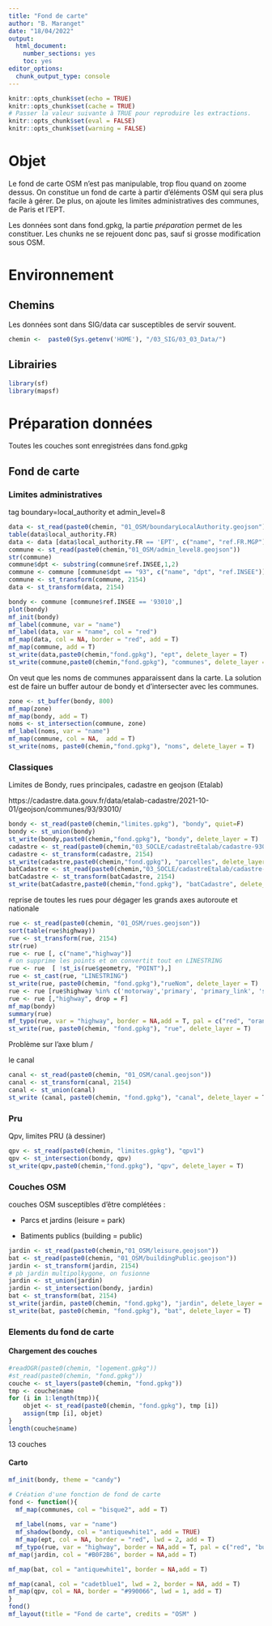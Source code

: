 ```yaml
---
title: "Fond de carte"
author: "B. Maranget"
date: "18/04/2022"
output: 
  html_document: 
    number_sections: yes
    toc: yes
editor_options: 
  chunk_output_type: console
---
```



```r
knitr::opts_chunk$set(echo = TRUE)
knitr::opts_chunk$set(cache = TRUE)
# Passer la valeur suivante à TRUE pour reproduire les extractions.
knitr::opts_chunk$set(eval = FALSE)
knitr::opts_chunk$set(warning = FALSE)
```


# Objet

Le fond de carte OSM n'est pas manipulable, trop flou quand on zoome dessus.
On constitue un fond de carte à partir d'éléments OSM qui sera plus facile
à gérer.
De plus, on ajoute les limites administratives des communes, de Paris et l'EPT.


Les données sont dans fond.gpkg, la partie *préparation* permet de les constituer.
Les chunks ne se rejouent donc pas, sauf si grosse modification sous OSM.

# Environnement

## Chemins

Les données sont dans SIG/data car susceptibles de servir souvent.


```r
chemin <-  paste0(Sys.getenv('HOME'), "/03_SIG/03_03_Data/")
```

## Librairies

```r
library(sf)
library(mapsf)
```







# Préparation données

Toutes les couches sont enregistrées dans fond.gpkg

## Fond de carte


### Limites administratives

tag boundary=local_authority et admin_level=8

```r
data <- st_read(paste0(chemin, "01_OSM/boundaryLocalAuthority.geojson"))
table(data$local_authority.FR)
data <- data [data$local_authority.FR == 'EPT', c("name", "ref.FR.MGP")]
commune <- st_read(paste0(chemin,"01_OSM/admin_level8.geojson"))
str(commune)
commune$dpt <- substring(commune$ref.INSEE,1,2)
commune <- commune [commune$dpt == "93", c("name", "dpt", "ref.INSEE")]
commune <- st_transform(commune, 2154)
data <- st_transform(data, 2154)
```


```r
bondy <- commune [commune$ref.INSEE == '93010',]
plot(bondy)
mf_init(bondy)
mf_label(commune, var = "name")
mf_label(data, var = "name", col = "red")
mf_map(data, col = NA, border = "red", add = T)
mf_map(commune, add = T)
st_write(data,paste0(chemin,"fond.gpkg"), "ept", delete_layer = T)
st_write(commune,paste0(chemin,"fond.gpkg"), "communes", delete_layer = T)
```



On veut que les noms de communes apparaissent dans la carte.
La solution est de faire un buffer autour de bondy et d'intersecter avec les communes.

```r
zone <- st_buffer(bondy, 800)
mf_map(zone)
mf_map(bondy, add = T)
noms <- st_intersection(commune, zone)
mf_label(noms, var = "name")
mf_map(commune, col = NA,  add = T)
st_write(noms, paste0(chemin,"fond.gpkg"), "noms", delete_layer = T)
```





### Classiques

Limites de Bondy, rues principales, cadastre en geojson (Etalab)

https://cadastre.data.gouv.fr/data/etalab-cadastre/2021-10-01/geojson/communes/93/93010/

```r
bondy <- st_read(paste0(chemin,"limites.gpkg"), "bondy", quiet=F)
bondy <- st_union(bondy)
st_write(bondy,paste0(chemin,"fond.gpkg"), "bondy", delete_layer = T)
cadastre <- st_read(paste0(chemin,"03_SOCLE/cadastreEtalab/cadastre-93010-parcelles.json"))
cadastre <- st_transform(cadastre, 2154)
st_write(cadastre,paste0(chemin,"fond.gpkg"), "parcelles", delete_layer = T)
batCadastre <- st_read(paste0(chemin,"03_SOCLE/cadastreEtalab/cadastre-93010-batiments.json"))
batCadastre <- st_transform(batCadastre, 2154)
st_write(batCadastre,paste0(chemin,"fond.gpkg"), "batCadastre", delete_layer = T)
```


reprise de toutes les rues pour dégager les grands axes autoroute et nationale

```r
rue <- st_read(paste0(chemin, "01_OSM/rues.geojson"))
sort(table(rue$highway))
rue <- st_transform(rue, 2154)
str(rue)
rue <- rue [, c("name","highway")]
# on supprime les points et on convertit tout en LINESTRING
rue <- rue  [ !st_is(rue$geometry, "POINT"),]
rue <- st_cast(rue, "LINESTRING")
st_write(rue, paste0(chemin, "fond.gpkg"),"rueNom", delete_layer = T)
rue <- rue [rue$highway %in% c('motorway','primary', 'primary_link', 'secondary', 'secondary_link', 'tertiary', 'residential','service'),]
rue <- rue [,"highway", drop = F]
mf_map(bondy)
summary(rue)
mf_typo(rue, var = "highway", border = NA,add = T, pal = c("red", "orange", "orange", "orange", "orange", "white"), lwd = 1.5, leg_pos = "n")
st_write(rue, paste0(chemin, "fond.gpkg"), "rue", delete_layer = T)
```


Problème sur l'axe blum / 


le canal

```r
canal <- st_read(paste0(chemin, "01_OSM/canal.geojson"))
canal <- st_transform(canal, 2154)
canal <- st_union(canal)
st_write (canal, paste0(chemin, "fond.gpkg"), "canal", delete_layer = T)
```


### Pru

Qpv, limites PRU (à dessiner)

```r
qpv <- st_read(paste0(chemin, "limites.gpkg"), "qpv1")
qpv <- st_intersection(bondy, qpv)
st_write(qpv,paste0(chemin,"fond.gpkg"), "qpv", delete_layer = T)
```


### Couches OSM

couches OSM susceptibles d'être complétées :

- Parcs et jardins (leisure = park)

- Batiments publics (building = public)

```r
jardin <- st_read(paste0(chemin,"01_OSM/leisure.geojson"))
bat <- st_read(paste0(chemin, "01_OSM/buildingPublic.geojson"))
jardin <- st_transform(jardin, 2154)
# pb jardin multipolkygone, on fusionne
jardin <- st_union(jardin)
jardin <- st_intersection(bondy, jardin)
bat <- st_transform(bat, 2154)
st_write(jardin, paste0(chemin, "fond.gpkg"), "jardin", delete_layer = T)
st_write(bat, paste0(chemin, "fond.gpkg"), "bat", delete_layer = T)
```


### Elements du fond de carte

#### Chargement des couches

```r
#readOGR(paste0(chemin, "logement.gpkg"))
#st_read(paste0(chemin, "fond.gpkg"))
couche <- st_layers(paste0(chemin, "fond.gpkg"))
tmp <- couche$name
for (i in 1:length(tmp)){
    objet <- st_read(paste0(chemin, "fond.gpkg"), tmp [i])
    assign(tmp [i], objet)
}
length(couche$name)
```
13 couches

#### Carto


```r
mf_init(bondy, theme = "candy")

# Création d'une fonction de fond de carte
fond <- function(){
  mf_map(communes, col = "bisque2", add = T)
  
  mf_label(noms, var = "name")
  mf_shadow(bondy, col = "antiquewhite1", add = TRUE)
  mf_map(ept, col = NA, border = "red", lwd = 2, add = T)
  mf_typo(rue, var = "highway", border = NA,add = T, pal = c("red", "burlywood", "burlywood", "burlywood", "burlywood", "bisque4"), lwd = 1.5, leg_pos = "n")
mf_map(jardin, col = "#B0F2B6", border = NA,add = T)

mf_map(bat, col = "antiquewhite1", border = NA,add = T)

mf_map(canal, col = "cadetblue1", lwd = 2, border = NA, add = T)
mf_map(qpv, col = NA, border = "#990066", lwd = 1, add = T)
}
fond()
mf_layout(title = "Fond de carte", credits = "OSM" )
```




